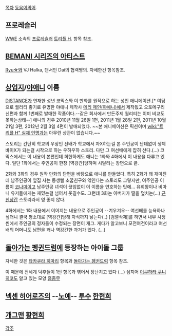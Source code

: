 [[목차]]
[[동음이의어]].

== 프로레슬러 ==
[[WWE]] 소속의 [[프로레슬러]] [[트리플 H]]. 항목 참조.

== [[BEMANI 시리즈의 아티스트]] ==
[[Ryu☆]]와 VJ Halka, 댄서인 Dai의 협력명의. 자세한건 항목참조.

== [[상업지]]/[[야애니]] 이름 ==
[[DISTANCE]]가 연재한 성년 코믹스와 이 만화를 원작으로 하는 성인 애니메이션.[* 여담으로 퀄리티 좋기로 유명한 야애니 제작사 [[메리 제인(야애니)]]에서 제작됬고 오토메구리 신편과 함께 1번째로 발매한 작품이다.--같은 회사에서 만든주제 퀄리티는 이미 비교도 못하는상태--]  애니의 경우 2010년 11월 26일 1편, 2011년 1월 28일 2편, 2011년 10월 21일 3편, 2012년 2월 3일 4편이 발매되었다.
~~본 애니메이션은 픽션이며 [[wiki:"트리플 H" 실제 인명]]과는 아무런 상관이 없습니다.~~

스토리는 간단히 학교의 우상인 선배가 학교에서 자X하는걸 본 주인공이 난데없이 생체바이X가 되는걸 시작으로 하는 우하우하 스토리. 다만 그 여선배에게 잡혀 산다.(…) 코믹스에서는 이 내용이 본편인데 희한하게도 애니는 1화와 4화에서 이 내용을 다루고 있다. 일단 1화에서는 주인공이 한창 [역강간]당하며 시달리는 장면으로 끝.

2화와 3화의 경우 원작 만화의 단편을 바탕으로 애니를 만들었다. 특히 2화가 꽤 재미진데 남주인공이 옆집 사는 동생뻘 소꿉친구와 엮인다는 스토리도 그렇지만, 여주인공 이름이 [[코나미]]이고 남주인공 녀석이 끊임없이 이 이름을 연호하는 탓에... 유희왕이나 비마니 유저들에게는 재밌는걸 넘어서 웃길수도. 그런데 3화는 아버지가 딸을 덮치는(...) [[근친상간]] 스토리라서 영 좋지 않다.

4화에서는 1화 내용에서 이어지는 내용으로 주인공이 --겨우겨우-- 여선배를 능욕하나 싶더니 결국 평소대로 [역강간]당해 자식까지 낳는다(..) [검열삭제]를 하면서 내부 사정씬에서 주인공의 정자들이 수정되는 장면이 개그. 게다가 알고보니 모전여전이라고 여선배의 어머니도 남편을 꽤나 역강간한 과거가 있다. (...)

== [[돌아가는 펭귄드럼]]에 등장하는 아이돌 그룹 ==
자세한 것은 [[타카쿠라 히마리]] 항목과 [[돌아가는 펭귄드럼]] 항목 참조.

이 때문에 전세계 덕후들이 1번 항목과 엮어서 장난치고 있다 (...)
심지어 [[이쿠하라 쿠니히코]]도 알고 있는 모양 [[흠좀무]]

== [[넥센 히어로즈]]의 --[[노예]]-- [[투수]] [[한현희]] ==

== [[개그맨]] [[황현희]] ==

[[각주]]
